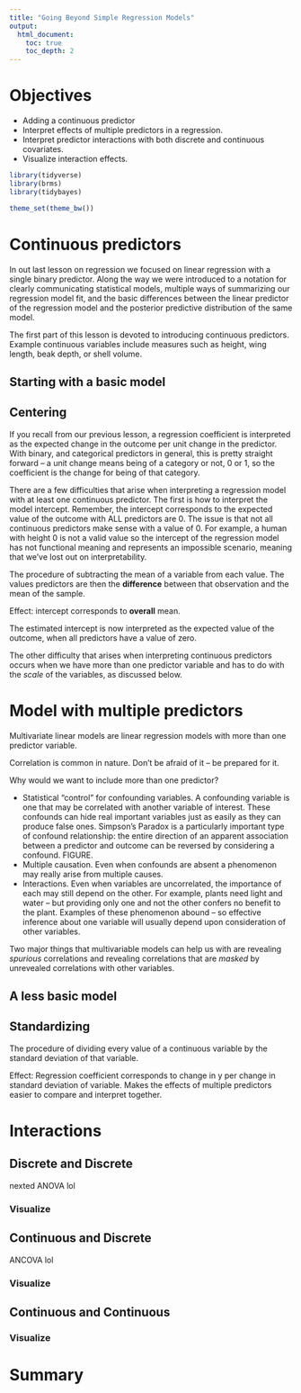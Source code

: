 ```yaml
---
title: "Going Beyond Simple Regression Models"
output: 
  html_document: 
    toc: true 
    toc_depth: 2
---
```



# Objectives

- Adding a continuous predictor
- Interpret effects of multiple predictors in a regression.
- Interpret predictor interactions with both discrete and continuous covariates.
- Visualize interaction effects.


```r
library(tidyverse)
library(brms)
library(tidybayes)

theme_set(theme_bw())
```


# Continuous predictors

In out last lesson on regression we focused on linear regression with a single binary predictor. Along the way we were introduced to a notation for clearly communicating statistical models, multiple ways of summarizing our regression model fit, and the basic differences between the linear predictor of the regression model and the posterior predictive distribution of the same model.

The first part of this lesson is devoted to introducing continuous predictors. Example continuous variables include measures such as height, wing length, beak depth, or shell volume.

## Starting with a basic model




## Centering

If you recall from our previous lesson, a regression coefficient is interpreted as the expected change in the outcome per unit change in the predictor. With binary, and categorical predictors in general, this is pretty straight forward -- a unit change means being of a category or not, 0 or 1, so the coefficient is the change for being of that category.

There are a few difficulties that arise when interpreting a regression model with at least one continuous predictor. The first is how to interpret the model intercept. Remember, the intercept corresponds to the expected value of the outcome with ALL predictors are 0. The issue is that not all continuous predictors make sense with a value of 0. For example, a human with height 0 is not a valid value so the intercept of the regression model has not functional meaning and represents an impossible scenario, meaning that we've lost out on interpretability.

The procedure of subtracting the mean of a variable from each value. The values predictors are then the **difference** between that observation and the mean of the sample.

Effect: intercept corresponds to **overall** mean. 

The estimated intercept is now interpreted as the expected value of the outcome, when all predictors have a value of zero.

The other difficulty that arises when interpreting continuous predictors occurs when we have more than one predictor variable and has to do with the *scale* of the variables, as discussed below.


# Model with multiple predictors

Multivariate linear models are linear regression models with more than one predictor variable.

Correlation is common in nature. Don't be afraid of it -- be prepared for it.

Why would we want to include more than one predictor?

- Statistical "control" for confounding variables. A confounding variable is one that may be correlated with another variable of interest. These confounds can hide real important variables just as easily as they can produce false ones. Simpson's Paradox is a particularly important type of confound relationship: the entire direction of an apparent association between a predictor and outcome can be reversed by considering a confound. FIGURE.
- Multiple causation. Even when confounds are absent a phenomenon may really arise from multiple causes.
- Interactions. Even when variables are uncorrelated, the importance of each may still depend on the other. For example, plants need light and water -- but providing only one and not the other confers no benefit to the plant. Examples of these phenomenon abound -- so effective inference about one variable will usually depend upon consideration of other variables.

Two major things that multivariable models can help us with are revealing *spurious* correlations and revealing correlations that are *masked* by unrevealed correlations with other variables.

## A less basic model


## Standardizing

The procedure of dividing every value of a continuous variable by the standard deviation of that variable.

Effect: Regression coefficient corresponds to change in y per change in standard deviation of variable. Makes the effects of multiple predictors easier to compare and interpret together.






# Interactions

## Discrete and Discrete

nexted ANOVA lol

### Visualize

## Continuous and Discrete

ANCOVA lol

### Visualize

## Continuous and Continuous

### Visualize

# Summary

